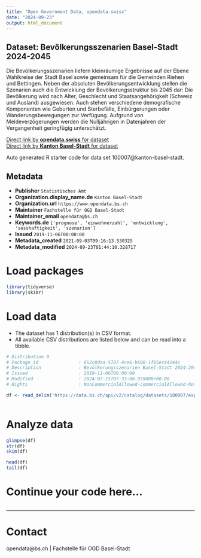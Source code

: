 ```yaml
---
title: "Open Government Data, opendata.swiss"
date: "2024-09-23"
output: html_document
---
```


## Dataset: Bevölkerungsszenarien Basel-Stadt 2024-2045

Die Bevölkerungsszenarien liefern kleinräumige Ergebnisse auf der Ebene Wahlkreise der Stadt Basel sowie gemeinsam für die Gemeinden Riehen und Bettingen. Neben der absoluten Bevölkerungsentwicklung stellen die Szenarien auch die Entwicklung der Bevölkerungsstruktur bis 2045 dar: Die Bevölkerung wird nach Alter, Geschlecht und Staatsangehörigkeit (Schweiz und Ausland) ausgewiesen. Auch stehen verschiedene demografische Komponenten wie Geburten und Sterbefälle, Einbürgerungen oder Wanderungsbewegungen zur Verfügung. Aufgrund von Meldeverzögerungen werden die Nulljährigen in Datenjahren der Vergangenheit geringfügig unterschätzt.

[Direct link by **opendata.swiss** for dataset](https://opendata.swiss/de/dataset/bevolkerungsszenarien-basel-stadt-2021-2045)<br>
[Direct link by **Kanton Basel-Stadt** for dataset](https://data.bs.ch/explore/dataset/100007/)

Auto generated R starter code for data set 100007@kanton-basel-stadt.

## Metadata

- **Publisher** `Statistisches Amt`
- **Organization.display_name.de** `Kanton Basel-Stadt`
- **Organization.url** `https://www.opendata.bs.ch`
- **Maintainer** `Fachstelle für OGD Basel-Stadt`
- **Maintainer_email** `opendata@bs.ch`
- **Keywords.de** `['prognose', 'einwohnerzahl', 'entwicklung', 'sesshaftigkeit', 'szenarien']`
- **Issued** `2019-11-06T00:00:00`
- **Metadata_created** `2021-09-03T09:16:13.530325`
- **Metadata_modified** `2024-09-23T01:44:10.328717`


# Load packages

```r

library(tidyverse)
library(skimr)

```

# Load data

-   The dataset has 1 distribution(s) in CSV format.
-   All available CSV distributions are listed below and can be read into a tibble.

```r

# Distribution 0
# Package_id               : 652c8daa-5787-4ce6-b600-1f85ec44144c
# Description              : Bevölkerungsszenarien Basel-Stadt 2024-2045 (csv)
# Issued                   : 2019-11-06T00:00:00
# Modified                 : 2024-07-15T07:33:00.959000+00:00
# Rights                   : NonCommercialAllowed-CommercialAllowed-ReferenceRequired

df <- read_delim('https://data.bs.ch/api/v2/catalog/datasets/100007/exports/csv?use_labels=true')



```

# Analyze data

```r

glimpse(df)
str(df)
skim(df)

head(df)
tail(df)

```

# Continue your code here...

```r

```

------------------------------------------------------------------------

# Contact

opendata@bs.ch | Fachstelle für OGD Basel-Stadt
